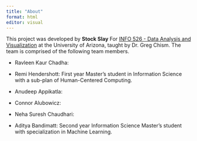 ```yaml
---
title: "About"
format: html
editor: visual
---
```


This project was developed by **Stock Slay** For [INFO 526 - Data Analysis and Visualization](https://datavizaz.org/) at the University of Arizona, taught by Dr. Greg Chism. The team is comprised of the following team members.

-   Ravleen Kaur Chadha:

-   Remi Hendershott: First year Master's student in Information Science with a sub-plan of Human-Centered Computing.

-   Anudeep Appikatla:

-   Connor Alubowicz:

-   Neha Suresh Chaudhari:

-   Aditya Bandimatt: Second year Information Science Master's student with specialization in Machine Learning.
